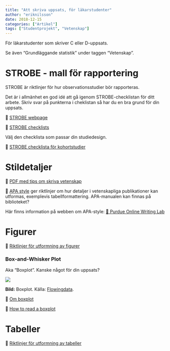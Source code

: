 ```yaml
---
title: "Att skriva uppsats, för läkarstudenter"
author: "eriknilsson"
date: 2018-12-15
categories: ["Artikel"]
tags: ["Studentprojekt", "Vetenskap"]
---
```


För läkarstudenter som skriver C eller D-uppsats.

Se även "Grundläggande statistik" under taggen "Vetenskap".

# STROBE - mall för rapportering

STROBE är riktlinjer för hur observationsstudier bör rapporteras.

Det är i allmänhet en god idé att gå igenom STROBE-checklistan för ditt arbete. Skriv svar på punkterna i cheklistan så har du en bra grund för din uppsats.

&#x1F517; [STROBE webpage](https://www.strobe-statement.org/index.php?id=strobe-home)

&#x1F517; [STROBE checklists](https://www.strobe-statement.org/index.php?id=available-checklists)

Välj den checklista som passar din studiedesign.

&#x1F517; [STROBE checklista för kohortstudier](https://www.strobe-statement.org/fileadmin/Strobe/uploads/checklists/STROBE_checklist_cohort.doc)

# Stildetaljer

&#x1F517; [PDF med tips om skriva vetenskap](/media/writing_a_paper.pdf)

&#x1F517; [APA style](https://www.apastyle.org/) ger riktlinjer om hur detaljer i vetenskapliga publikationer kan utformas, exemplevis tabellformattering. APA-manualen kan finnas på biblioteket?

Här finns information på webben om APA-style: [&#x1F517; Purdue Online Writing Lab](https://owl.purdue.edu/owl/research_and_citation/apa_style/apa_formatting_and_style_guide/general_format.html)

# Figurer

&#x1F517; [Riktlinjer för utformning av figurer](https://owl.purdue.edu/owl/research_and_citation/apa_style/apa_formatting_and_style_guide/apa_tables_and_figures_2.html)

### Box-and-Whisker Plot

Aka "Boxplot". Kanske något för din uppsats?

![](/media/boxplot.gif)

**Bild:** Boxplot. Källa: [Flowingdata](https://flowingdata.com/2008/02/15/how-to-read-and-use-a-box-and-whisker-plot/).

&#x1F517; [Om boxplot ](http://amsi.org.au/teacher_modules/Data_investigation_year_10.html#Quartiles_and_boxplots)

&#x1F517; [How to read a boxplot ](https://flowingdata.com/2008/02/15/how-to-read-and-use-a-box-and-whisker-plot/)

# Tabeller

&#x1F517; [Riktlinjer för utformning av tabeller](https://owl.purdue.edu/owl/research_and_citation/apa_style/apa_formatting_and_style_guide/apa_tables_and_figures_1.html)




<!-- ## Mall för rapportering av randomiserade kontrollerade studier: CONSORT -->

<!-- &#x1F517; [CONSORT webpage](http://www.consort-statement.org/) -->

<!-- [Consort checklist](http://www.consort-statement.org/download/Media/Default/Downloads/CONSORT%202010%20Checklist.doc) -->
